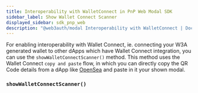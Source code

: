 ```yaml
---
title: Interoperability with WalletConnect in PnP Web Modal SDK
sidebar_label: Show Wallet Connect Scanner
displayed_sidebar: sdk_pnp_web
description: "@web3auth/modal Interoperability with WalletConnect | Documentation - Web3Auth"
---
```



For enabling interoperability with Wallet Connect, ie. connecting your W3A generated wallet to other
dApps which have Wallet Connect integration, you can use the `showWalletConnectScanner()` method.
This method uses the Wallet Connect `copy and paste` flow, in which you can directly copy the QR
Code details from a dApp like [OpenSea](https://opensea.io) and paste in it your shown modal.

<GrowthPlanNote />

### `showWalletConnectScanner()`

<ShowWCScanner />
